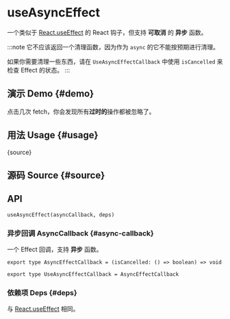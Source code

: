 # useAsyncEffect


<HooksType category="Lifecycle" />

一个类似于 [React.useEffect](https://react.dev/reference/react/useEffect) 的 React 钩子，但支持 **可取消** 的 **异步** 函数。

:::note
它不应该返回一个清理函数，因为作为 `async` 的它不能按预期进行清理。

如果你需要清理一些东西，请在 `UseAsyncEffectCallback` 中使用 `isCancelled` 来检查 Effect 的状态。
:::

## 演示 Demo \{#demo}

点击几次 fetch，你会发现所有**过时的**操作都被忽略了。


<App />

## 用法 Usage \{#usage}


<RawCode>{source}</RawCode>

## 源码 Source \{#source}


<Source />

## API

```tsx
useAsyncEffect(asyncCallback, deps)
```

### 异步回调 AsyncCallback \{#async-callback}

一个 Effect 回调，支持 **异步** 函数。

```tsx
export type AsyncEffectCallback = (isCancelled: () => boolean) => void

export type UseAsyncEffectCallback = AsyncEffectCallback
```

### 依赖项 Deps \{#deps}

与 [React.useEffect](https://react.dev/reference/react/useEffect) 相同。
